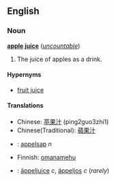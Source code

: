 ==English==
===Noun===
'''[[apple]] [[juice]]''' (''[[uncountable]]'')

#The juice of apples as a drink.

====Hypernyms====
*[[fruit juice]]

====Translations====
*Chinese: [[苹果汁]] (ping2guo3zhi1) 
*Chinese(Traditional): [[蘋果汁]] 
*{{nl}}: [[appelsap]] ''n''
*Finnish: [[omanamehu]]
*{{sv}}: [[äppeljuice]] ''c'', [[äppeljos]] ''c'' (''rarely'')